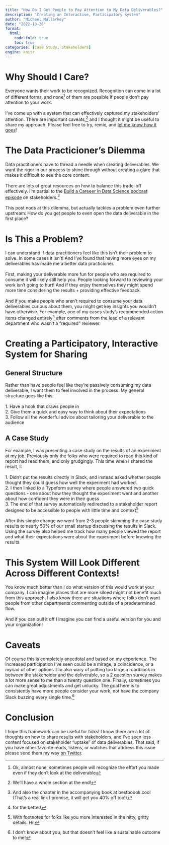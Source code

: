 ```yaml
---
title: "How Do I Get People to Pay Attention to My Data Deliverables?"
description: "Creating an Interactive, Participatory System"
author: "Michael Mullarkey"
date: "2022-10-26"
format: 
  html:
    code-fold: true
    toc: true
categories: [Case Study, Stakeholders]
engine: knitr
---
```


# Why Should I Care?

Everyone wants their work to be recognized. Recognition can come in a lot of different forms, and none^[Ok, almost none, sometimes people will recognize the effort you made even if they don't look at the deliverable] of them are possible if people don't pay attention to your work. <br>
<br>
I've come up with a system that can effectively captured my stakeholders' attention. There are important caveats,^[We'll have a whole section at the end!] and I thought it might be useful to share my approach. Please feel free to try, remix, and [let me know how it goes](https://twitter.com/mcmullarkey){target="_blank"}!

# The Data Practicioner's Dilemma

Data practitioners have to thread a needle when creating deliverables. We want the rigor in our process to shine through without creating a glare that makes it difficult to see the core content. <br>
<br>
There are lots of great resources on how to balance this trade-off effectively. I'm partial to the [Build a Careeer in Data Science podcast episode](https://open.spotify.com/episode/2pCy1A4NGUdNuAp6XxYMSg?si=5534509eb1c74945){target="_blank"} on stakeholders.^[And also the chapter in the accompanying book at bestboook.cool (That's a real link I promise, it will get you 40% off too!)] <br>
<br>
This post nods at this dilemma, but actually tackles a problem even further upstream: How do you get people to even open the data deliverable in the first place?

# Is This a Problem?

I can understand if data practitioners feel like this isn't their problem to solve. In some cases it isn't! And I've found that having more eyes on my deliverables has made me a better data practicioner. <br>
<br>
First, making your deliverable more fun for people who are required to consume it will likely still help you. People looking forward to reviewing your work isn't going to hurt! And if they enjoy themselves they might spend more time considering the results + providing effective feedback. <br>
<br>
And if you make people who aren't required to consume your data deliverables curious about them, you might get key insights you wouldn't have otherwise. For example, one of my cases study's recommended action items changed entirely^[for the better!] after comments from the lead of a relevant department who wasn't a "required" reviewer.

# Creating a Participatory, Interactive System for Sharing

## General Structure

Rather than have people feel like they're passively consuming my data deliverable, I want them to feel involved in the process. My general structure goes like this: <br>
<br>
1. Have a hook that draws people in <br>
2. Give them a quick and easy way to think about their expectations <br>
3. Follow all the wonderful advice about tailoring your deliverable to the audience <br>

## A Case Study

For example, I was presenting a case study on the results of an experiment at my job. Previously only the folks who were required to read this kind of report had read them, and only grudgingly. This time when I shared the result, I: <br>
<br>
1. Didn't put the results directly in Slack, and instead asked whether people thought they could guess how well the experiment had worked. <br>
2. I then linked to a Typeform survey where people answered two quick questions - one about how they thought the experiment went and another about how confident they were in their guess <br>
3. The end of that survey automatically redirected to a stakeholder report designed to be accessible to people with little time and context^[With footnotes for folks like you more interested in the nitty, gritty details. Hi!] <br>
<br>
After this simple change we went from 2-3 people skimming the case study results to nearly 50% of our small startup discussing the results in Slack. Using the survey also helped me track how many people viewed the report and what their expectations were about the experiment before knowing the results.

# This System Will Look Different Across Different Contexts!

You know much better than I do what version of this would work at your company. I can imagine places that are more siloed might not benefit much from this approach. I also know there are situations where folks don't want people from other departments commenting outside of a predetermined flow. <br>
<br>
And if you can pull it off I imagine you can find a useful version for you and your organization!

# Caveats

Of course this is completely anecdotal and based on my experience. The increased participation I've seen could be a mirage, a coincidence, or a myriad of other options. I'm also wary of putting too large a roadblock in between the stakeholder and the deliverable, so a 2 question survey makes a lot more sense to me than a twenty question one. Finally, sometimes you can make great adjustments and get unlucky. The goal here is to consistently have more people consider your work, not have the company Slack buzzing every single time.^[I don't know about you, but that doesn't feel like a sustainable outcome to me!]

# Conclusion

I hope this framework can be useful for folks! I know there are a lot of thoughts on how to share results with stakeholders, and I've seen less content focused on stakeholder "uptake" of data deliverables. That said, if you have other favorite reads, listens, or watches that address this issue please send them my way [on Twitter](https://twitter.com/mcmullarkey){target="_blank"}.

